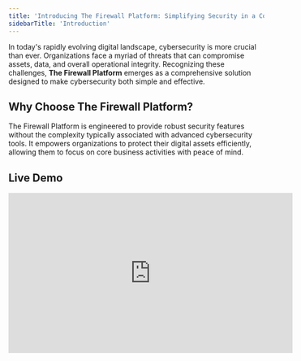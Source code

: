 ```yaml
---
title: 'Introducing The Firewall Platform: Simplifying Security in a Complex Digital World'
sidebarTitle: 'Introduction'
---
```



In today's rapidly evolving digital landscape, cybersecurity is more crucial than ever. Organizations face a myriad of threats that can compromise assets, data, and overall operational integrity. Recognizing these challenges, **The Firewall Platform** emerges as a comprehensive solution designed to make cybersecurity both simple and effective.

## Why Choose The Firewall Platform?

The Firewall Platform is engineered to provide robust security features without the complexity typically associated with advanced cybersecurity tools. It empowers organizations to protect their digital assets efficiently, allowing them to focus on core business activities with peace of mind.

## Live Demo

<iframe width="560" height="315" src="https://www.youtube.com/embed/RsRoWXRcrOo" frameborder="0" allow="autoplay; encrypted-media" allowfullscreen></iframe>